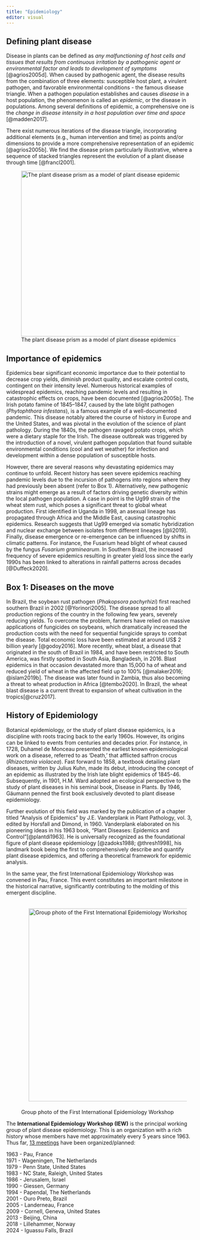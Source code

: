 ```yaml
---
title: "Epidemiology"
editor: visual
---
```


## Defining plant disease

Disease in plants can be defined as *any malfunctioning of host cells and tissues that results from continuous irritation by a pathogenic agent or environmental factor and leads to development of symptoms* [@agrios2005d]. When caused by pathogenic agent, the disease results from the combination of three elements: susceptible host plant, a virulent pathogen, and favorable environmental conditions - the famous disease triangle. When a pathogen population establishes and causes *disease* in a host population, the phenomenon is called an *epidemic*, or the disease in populations. Among several definitions of epidemic, a comprehensive one is the *change in disease intensity in a host population over time and space* [@madden2017].

There exist numerous iterations of the disease triangle, incorporating additional elements (e.g., human intervention and time) as points and/or dimensions to provide a more comprehensive representation of an epidemic [@agrios2005b]. We find the disease prism particularly illustrative, where a sequence of stacked triangles represent the evolution of a plant disease through time [@francl2001].

![The plant disease prism as a model of plant disease epidemics](imgs/prism.png){#fig-prism fig-align="center" width="444"}

## Importance of epidemics

Epidemics bear significant economic importance due to their potential to decrease crop yields, diminish product quality, and escalate control costs, contingent on their intensity level. Numerous historical examples of widespread epidemics, reaching pandemic levels and resulting in catastrophic effects on crops, have been documented [@agrios2005b]. The Irish potato famine of 1845--1847, caused by the late blight pathogen (*Phytophthora infestans*), is a famous example of a well-documented pandemic. This disease notably altered the course of history in Europe and the United States, and was pivotal in the evolution of the science of plant pathology. During the 1840s, the pathogen ravaged potato crops, which were a dietary staple for the Irish. The disease outbreak was triggered by the introduction of a novel, virulent pathogen population that found suitable environmental conditions (cool and wet weather) for infection and development within a dense population of susceptible hosts.

However, there are several reasons why devastating epidemics may continue to unfold. Recent history has seen severe epidemics reaching pandemic levels due to the incursion of pathogens into regions where they had previously been absent (refer to Box 1). Alternatively, new pathogenic strains might emerge as a result of factors driving genetic diversity within the local pathogen population. A case in point is the Ug99 strain of the wheat stem rust, which poses a significant threat to global wheat production. First identified in Uganda in 1998, an asexual lineage has propagated through Africa and the Middle East, causing catastrophic epidemics. Research suggests that Ug99 emerged via somatic hybridization and nuclear exchange between isolates from different lineages [@li2019]. Finally, disease emergence or re-emergence can be influenced by shifts in climatic patterns. For instance, the Fusarium head blight of wheat caused by the fungus *Fusarium graminearum*. In Southern Brazil, the increased frequency of severe epidemics resulting in greater yield loss since the early 1990s has been linked to alterations in rainfall patterns across decades [@Duffeck2020].

::: callout-note
## Box 1: Diseases on the move

In Brazil, the soybean rust pathogen (*Phakopsora pachyrhizi*) first reached southern Brazil in 2002 [@Yorinori2005]. The disease spread to all production regions of the country in the following few years, severely reducing yields. To overcome the problem, farmers have relied on massive applications of fungicides on soybeans, which dramatically increased the production costs with the need for sequential fungicide sprays to combat the disease. Total economic loss have been estimated at around US\$ 2 billion yearly [@godoy2016]. More recently, wheat blast, a disease that originated in the south of Brazil in 1984, and have been restricted to South America, was firstly spotted in South Asia, Bangladesh, in 2016. Blast epidemics in that occasion devastated more than 15,000 ha of wheat and reduced yield of wheat in the affected field up to 100% [@malaker2016; @islam2019b]. The disease was later found in Zambia, thus also becoming a threat to wheat production in Africa [@tembo2020]. In Brazil, the wheat blast disease is a current threat to expansion of wheat cultivation in the tropics[@cruz2017].
:::

## History of Epidemiology

Botanical epidemiology, or the study of plant disease epidemics, is a discipline with roots tracing back to the early 1960s. However, its origins can be linked to events from centuries and decades prior. For instance, in 1728, Duhamel de Monceau presented the earliest known epidemiological work on a disease, referred to as 'Death,' that afflicted saffron crocus (*Rhizoctonia violacea*). Fast forward to 1858, a textbook detailing plant diseases, written by Julius Kuhn, made its debut, introducing the concept of an epidemic as illustrated by the Irish late blight epidemics of 1845-46. Subsequently, in 1901, H.M. Ward adopted an ecological perspective to the study of plant diseases in his seminal book, Disease in Plants. By 1946, Gäumann penned the first book exclusively devoted to plant disease epidemiology.

Further evolution of this field was marked by the publication of a chapter titled "Analysis of Epidemics" by J.E. Vanderplank in Plant Pathology, vol. 3, edited by Horsfall and Dimond, in 1960. Vanderplank elaborated on his pioneering ideas in his 1963 book, "Plant Diseases: Epidemics and Control"[@plantdi1963]. He is universally recognized as the foundational figure of plant disease epidemiology [@zadoks1988; @thresh1998], his landmark book being the first to comprehensively describe and quantify plant disease epidemics, and offering a theoretical framework for epidemic analysis.

In the same year, the first International Epidemiology Workshop was convened in Pau, France. This event constitutes an important milestone in the historical narrative, significantly contributing to the molding of this emergent discipline.

![Group photo of the First International Epidemiology Workshop](imgs/iew1.png){#fig-iew1 style="padding:20px" fig-align="center" width="517"}

The **International Epidemiology Workshop (IEW)** is the principal working group of plant disease epidemiology. This is an organization with a rich history whose members have met approximately every 5 years since 1963. Thus far, [13 meetings](https://iew13.net/about.html) have been organized/planned:

1963 - Pau, France\
1971 - Wageningen, The Netherlands\
1979 - Penn State, United States\
1983 - NC State, Raleigh, United States\
1986 - Jerusalem, Israel\
1990 - Giessen, Germany\
1994 - Papendal, The Netherlands\
2001 - Ouro Preto, Brazil\
2005 - Landerneau, France\
2009 - Cornell, Geneva, United States\
2013 - Beijing, China\
2018 - Lillehammer, Norway\
2024 - Iguassu Falls, Brazil
